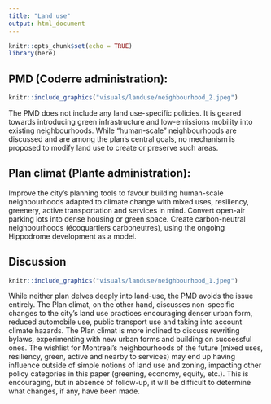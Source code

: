 ```yaml
---
title: "Land use"
output: html_document
---
```


```r
knitr::opts_chunk$set(echo = TRUE)
library(here)
```

## PMD (Coderre administration): 

```r

knitr::include_graphics("visuals/landuse/neighbourhood_2.jpeg")

```

The PMD does not include any land use-specific policies. It is geared towards introducing green infrastructure and low-emissions mobility into existing neighbourhoods. While “human-scale” neighbourhoods are discussed and are among the plan’s central goals, no mechanism is proposed to modify land use to create or preserve such areas.

## Plan climat (Plante administration): 

Improve the city’s planning tools to favour building human-scale neighbourhoods adapted to climate change with mixed uses, resiliency, greenery, active transportation and services in mind. Convert open-air parking lots into dense housing or green space. Create carbon-neutral neighbourhoods (écoquartiers carboneutres), using the ongoing Hippodrome development as a model.

## Discussion

```r

knitr::include_graphics("visuals/landuse/neighbourhood_1.jpeg")

```

While neither plan delves deeply into land-use, the PMD avoids the issue entirely. The Plan climat, on the other hand, discusses non-specific changes to the city’s land use practices encouraging denser urban form, reduced automobile use, public transport use and taking into account climate hazards. The Plan climat is more inclined to discuss rewriting bylaws, experimenting with new urban forms and building on successful ones. The wishlist for Montreal’s neighbourhoods of the future (mixed uses, resiliency, green, active and nearby to services) may end up having influence outside of simple notions of land use and zoning, impacting other policy categories in this paper (greening, economy, equity, etc.). This is encouraging, but in absence of follow-up, it will be difficult to determine what changes, if any, have been made.
